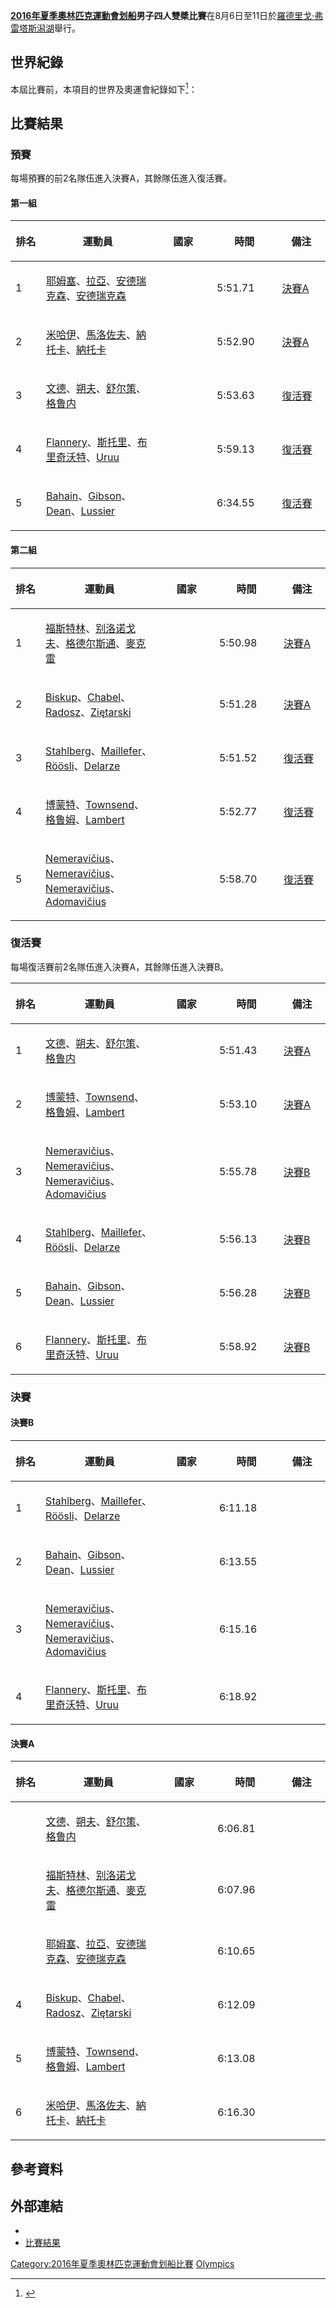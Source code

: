 {{NoteTA|G1=Sports}}
{{Infobox Olympic event
|event = 划船男子四人雙槳
|games = 2016年夏季
|image =
|caption =
|venue = [[羅德里戈·弗雷塔斯潟湖|羅德里戈·弗雷塔斯潟湖]]
|date = 8月6日至11日
|competitors = 40
|nations = 10
|gold = [[菲利普·文德|菲利普·文德]]<br>[[劳里茨·朔夫|劳里茨·朔夫]]<br>[[卡尔·舒尔策|卡尔·舒尔策]]<br>[[汉斯·格鲁内|汉斯·格鲁内]]
|goldNOC = GER
|silver = [[卡斯滕·福斯特林|卡斯滕·福斯特林]]<br>[[亚历山大·别洛诺戈夫|亚历山大·别洛诺戈夫]]<br>[[卡梅伦·格德尔斯通|卡梅伦·格德尔斯通]]<br>[[詹姆斯·麥克雷|詹姆斯·麥克雷]]
|silverNOC = AUS
|bronze = [[安德烈·耶姆塞|安德烈·耶姆塞]]<br>[[阿拉·拉亞|阿拉·拉亞]]<br>[[托努·安德瑞克森|托努·安德瑞克森]]<br>[[卡斯帕·泰姆索|卡斯帕·泰姆索]]
|bronzeNOC = EST
|win_value = 6:06.81
|prev = [[2012年夏季奧林匹克運動會划船男子四人雙槳比賽|2012]]
|next = [[2020年夏季奧林匹克運動會划船男子四人雙槳比賽|2020]]
}}
{{2016年夏季奧林匹克運動會划船比賽}}
'''[[2016年夏季奧林匹克運動會|2016年夏季奧林匹克運動會]][[2016年夏季奧林匹克運動會划船比賽|划船]]男子四人雙槳比賽'''在8月6日至11日於[[羅德里戈·弗雷塔斯潟湖|羅德里戈·弗雷塔斯潟湖]]舉行。

== 世界紀錄 ==
本屆比賽前，本項目的世界及奧運會紀錄如下<ref name="record">{{cite web |url=http://www.worldrowing.com/events/statistics/ |language=EN |title=WORLD BEST TIMES |publisher=[[國際划船聯盟|國際划船聯盟]] |accessdate=2016-08-15 |archive-date=2016-08-27 |archive-url=https://web.archive.org/web/20160827191338/http://www.worldrowing.com/events/statistics/ |dead-url=no }}</ref>：
{{World Olympic Record
| world_athlete = {{flagathlete|[[Dmytro_Mikhay|Dmytro Mikhay]]、[[Artem_Morozov|Artem Morozov]]<br>[[Olexandr_Nadtoka|Olexandr Nadtoka]]、[[Ivan_Dovhodko|Ivan Dovhodko]]|UKR}}
| world_mark = 5:32.26
| world_place = [[荷蘭|荷蘭]][[阿姆斯特丹|阿姆斯特丹]]
| world_date = 2014年8月30日
| olympic_athlete = {{flagIOCathlete|[[丹尼尔·努南|丹尼尔·努南]]、[[詹姆斯·麦克雷|詹姆斯·麦克雷]]<br>[[Brendan_Long|Brendan Long]]、[[克里斯·摩根_(赛艇运动员)|克里斯·摩根]]|AUS|2008年夏季}}
| olympic_mark = 5:36.20
| olympic_place = [[中國|中國]][[北京|北京]]
| olympic_date = 2008年8月10日}}

== 比賽結果 ==
=== 預賽 ===
每場預賽的前2名隊伍進入決賽A，其餘隊伍進入復活賽。
==== 第一組 ====
{|class="wikitable" style="text-align: center;"
!width=40px|排名 !!width=200px|運動員 !!width=100px|國家 !!width=100px|時間 !!width=80px|備注
|-bgcolor=ccffcc
|1 ||align=left|[[安德烈·耶姆塞|耶姆塞]]、[[阿拉·拉亞|拉亞]]、[[托努·安德瑞克森|安德瑞克森]]、[[卡斯帕·泰姆索|安德瑞克森]] ||align=left|{{flagIOC|EST|2016年夏季}} ||5:51.71 ||[[2016年夏季奧林匹克運動會划船男子四人雙槳比賽#決賽A|決賽A]]
|-bgcolor=ccffcc
|2 ||align=left|[[德米特羅·米哈伊|米哈伊]]、[[阿爾特姆·馬洛佐夫|馬洛佐夫]]、[[亞歷山大·納托卡|納托卡]]、[[Ivan_Dovhodko|納托卡]] ||align=left|{{flagIOC|UKR|2016年夏季}} ||5:52.90 ||[[2016年夏季奧林匹克運動會划船男子四人雙槳比賽#決賽A|決賽A]]
|-
|3 ||align=left|[[菲利普·文德|文德]]、[[劳里茨·朔夫|朔夫]]、[[卡尔·舒尔策|舒尔策]]、[[汉斯·格鲁内|格鲁内]] ||align=left|{{flagIOC|GER|2016年夏季}} ||5:53.63 ||[[2016年夏季奧林匹克運動會划船男子四人雙槳比賽#復活賽|復活賽]]
|-
|4 ||align=left|[[Nathan_Flannery|Flannery]]、[[约翰·斯托里|斯托里]]、[[乔治·布里奇沃特|布里奇沃特]]、[[Jade_Ur|Uruu]] ||align=left|{{flagIOC|NZL|2016年夏季}} ||5:59.13 ||[[2016年夏季奧林匹克運動會划船男子四人雙槳比賽#復活賽|復活賽]]
|-
|5 ||align=left|[[Julien_Bahain|Bahain]]、[[Robert_Gibson_(rower)|Gibson]]、[[Will_Dean|Dean]]、[[Pascal_Lussier|Lussier]] ||align=left|{{flagIOC|CAN|2016年夏季}} ||6:34.55 ||[[2016年夏季奧林匹克運動會划船男子四人雙槳比賽#復活賽|復活賽]]
|}
==== 第二組 ====
{|class="wikitable" style="text-align: center;"
!width=40px|排名 !!width=200px|運動員 !!width=100px|國家 !!width=100px|時間 !!width=80px|備注
|-bgcolor=ccffcc
|1 ||align=left|[[卡斯滕·福斯特林|福斯特林]]、[[亚历山大·别洛诺戈夫|别洛诺戈夫]]、[[卡梅伦·格德尔斯通|格德尔斯通]]、[[詹姆斯·麥克雷|麥克雷]] ||align=left|{{flagIOC|AUS|2016年夏季}} ||5:50.98 ||[[2016年夏季奧林匹克運動會划船男子四人雙槳比賽#決賽A|決賽A]]
|-bgcolor=ccffcc
|2 ||align=left|[[Mateusz_Biskup|Biskup]]、[[Wiktor_Chabel|Chabel]]、[[Dariusz_Radosz|Radosz]]、[[Mirosław_Ziętarski|Ziętarski]] ||align=left|{{flagIOC|POL|2016年夏季}} ||5:51.28 ||[[2016年夏季奧林匹克運動會划船男子四人雙槳比賽#決賽A|決賽A]]
|-
|3 ||align=left|[[Nico_Stahlberg|Stahlberg]]、[[Augustin_Maillefer|Maillefer]]、[[Roman_Röösli|Röösli]]、[[Barnabé_Delarze|Delarze]] ||align=left|{{flagIOC|SUI|2016年夏季}} ||5:51.52 ||[[2016年夏季奧林匹克運動會划船男子四人雙槳比賽#復活賽|復活賽]]
|-
|4 ||align=left|[[杰克·博蒙特|博蒙特]]、[[Sam_Townsend|Townsend]]、[[安格斯·格鲁姆|格鲁姆]]、[[Peter_Lambert_(rower)|Lambert]] ||align=left|{{flagIOC|GBR|2016年夏季}} ||5:52.77 ||[[2016年夏季奧林匹克運動會划船男子四人雙槳比賽#復活賽|復活賽]]
|-
|5 ||align=left|[[Dovydas_Nemeravičius|Nemeravičius]]、[[Martynas_Džiaugys|Nemeravičius]]、[[Dominykas_Jančionis|Nemeravičius]]、[[Aurimas_Adomavičius|Adomavičius]] ||align=left|{{flagIOC|LTU|2016年夏季}} ||5:58.70 ||[[2016年夏季奧林匹克運動會划船男子四人雙槳比賽#復活賽|復活賽]]
|}

=== 復活賽 ===
每場復活賽前2名隊伍進入決賽A，其餘隊伍進入決賽B。
{|class="wikitable" style="text-align: center;"
!width=40px|排名 !!width=200px|運動員 !!width=100px|國家 !!width=100px|時間 !!width=80px|備注
|-bgcolor=ccffcc
|1 ||align=left|[[菲利普·文德|文德]]、[[劳里茨·朔夫|朔夫]]、[[卡尔·舒尔策|舒尔策]]、[[汉斯·格鲁内|格鲁内]] ||align=left|{{flagIOC|GER|2016年夏季}} ||5:51.43 ||[[2016年夏季奧林匹克運動會划船男子四人雙槳比賽#決賽A|決賽A]]
|-bgcolor=ccffcc
|2 ||align=left|[[杰克·博蒙特|博蒙特]]、[[Sam_Townsend|Townsend]]、[[安格斯·格鲁姆|格鲁姆]]、[[Peter_Lambert_(rower)|Lambert]] ||align=left|{{flagIOC|GBR|2016年夏季}} ||5:53.10 ||[[2016年夏季奧林匹克運動會划船男子四人雙槳比賽#決賽A|決賽A]]
|-
|3 ||align=left|[[Dovydas_Nemeravičius|Nemeravičius]]、[[Martynas_Džiaugys|Nemeravičius]]、[[Dominykas_Jančionis|Nemeravičius]]、[[Aurimas_Adomavičius|Adomavičius]] ||align=left|{{flagIOC|LTU|2016年夏季}} ||5:55.78 ||[[2016年夏季奧林匹克運動會划船男子四人雙槳比賽#決賽B|決賽B]]
|-
|4 ||align=left|[[Nico_Stahlberg|Stahlberg]]、[[Augustin_Maillefer|Maillefer]]、[[Roman_Röösli|Röösli]]、[[Barnabé_Delarze|Delarze]] ||align=left|{{flagIOC|SUI|2016年夏季}} ||5:56.13 ||[[2016年夏季奧林匹克運動會划船男子四人雙槳比賽#決賽B|決賽B]]
|-
|5 ||align=left|[[Julien_Bahain|Bahain]]、[[Robert_Gibson_(rower)|Gibson]]、[[Will_Dean|Dean]]、[[Pascal_Lussier|Lussier]] ||align=left|{{flagIOC|CAN|2016年夏季}} ||5:56.28 ||[[2016年夏季奧林匹克運動會划船男子四人雙槳比賽#決賽B|決賽B]]
|-
|6 ||align=left|[[Nathan_Flannery|Flannery]]、[[约翰·斯托里|斯托里]]、[[乔治·布里奇沃特|布里奇沃特]]、[[Jade_Ur|Uruu]] ||align=left|{{flagIOC|NZL|2016年夏季}} ||5:58.92 ||[[2016年夏季奧林匹克運動會划船男子四人雙槳比賽#決賽B|決賽B]]
|}

=== 決賽 ===
==== 決賽B ====
{|class="wikitable" style="text-align: center;"
!width=40px|排名 !!width=200px|運動員 !!width=100px|國家 !!width=100px|時間 !!width=80px|備注
|-
|1 ||align=left|[[Nico_Stahlberg|Stahlberg]]、[[Augustin_Maillefer|Maillefer]]、[[Roman_Röösli|Röösli]]、[[Barnabé_Delarze|Delarze]] ||align=left|{{flagIOC|SUI|2016年夏季}} ||6:11.18 ||
|-
|2 ||align=left|[[Julien_Bahain|Bahain]]、[[Robert_Gibson_(rower)|Gibson]]、[[Will_Dean|Dean]]、[[Pascal_Lussier|Lussier]] ||align=left|{{flagIOC|CAN|2016年夏季}} ||6:13.55 ||
|-
|3 ||align=left|[[Dovydas_Nemeravičius|Nemeravičius]]、[[Martynas_Džiaugys|Nemeravičius]]、[[Dominykas_Jančionis|Nemeravičius]]、[[Aurimas_Adomavičius|Adomavičius]] ||align=left|{{flagIOC|LTU|2016年夏季}} ||6:15.16 ||
|-
|4 ||align=left|[[Nathan_Flannery|Flannery]]、[[约翰·斯托里|斯托里]]、[[乔治·布里奇沃特|布里奇沃特]]、[[Jade_Ur|Uruu]] ||align=left|{{flagIOC|NZL|2016年夏季}} ||6:18.92 ||
|}
==== 決賽A ====
{|class="wikitable" style="text-align: center;"
!width=40px|排名 !!width=200px|運動員 !!width=100px|國家 !!width=100px|時間 !!width=80px|備注
|-bgcolor=F7F6A8
|{{gold01}} ||align=left|[[菲利普·文德|文德]]、[[劳里茨·朔夫|朔夫]]、[[卡尔·舒尔策|舒尔策]]、[[汉斯·格鲁内|格鲁内]] ||align=left|{{flagIOC|GER|2016年夏季}} ||6:06.81 ||
|-bgcolor=DCE5E5
|{{silver02}} ||align=left|[[卡斯滕·福斯特林|福斯特林]]、[[亚历山大·别洛诺戈夫|别洛诺戈夫]]、[[卡梅伦·格德尔斯通|格德尔斯通]]、[[詹姆斯·麥克雷|麥克雷]] ||align=left|{{flagIOC|AUS|2016年夏季}} ||6:07.96 ||
|-bgcolor=FFDAB9
|{{bronze03}} ||align=left|[[安德烈·耶姆塞|耶姆塞]]、[[阿拉·拉亞|拉亞]]、[[托努·安德瑞克森|安德瑞克森]]、[[卡斯帕·泰姆索|安德瑞克森]] ||align=left|{{flagIOC|EST|2016年夏季}} ||6:10.65 ||
|-
|4 ||align=left|[[Mateusz_Biskup|Biskup]]、[[Wiktor_Chabel|Chabel]]、[[Dariusz_Radosz|Radosz]]、[[Mirosław_Ziętarski|Ziętarski]] ||align=left|{{flagIOC|POL|2016年夏季}} ||6:12.09 ||
|-
|5 ||align=left|[[杰克·博蒙特|博蒙特]]、[[Sam_Townsend|Townsend]]、[[安格斯·格鲁姆|格鲁姆]]、[[Peter_Lambert_(rower)|Lambert]] ||align=left|{{flagIOC|GBR|2016年夏季}} ||6:13.08 ||
|-
|6 ||align=left|[[德米特羅·米哈伊|米哈伊]]、[[阿爾特姆·馬洛佐夫|馬洛佐夫]]、[[亞歷山大·納托卡|納托卡]]、[[Ivan_Dovhodko|納托卡]] ||align=left|{{flagIOC|UKR|2016年夏季}} ||6:16.30 ||
|}

== 參考資料 ==
{{reflist}}

== 外部連結 ==
* {{Official|https://www.rio2016.com/en/rowing-standings-ro-mens-quadruple-sculls}}{{pt}}{{en}}{{es}}{{fr}}
* [https://web.archive.org/web/20160829151937/https://smsprio2016-a.akamaihd.net/_odf-documents/R/O/ROM042000_ResultsSummarybyEvent_2016_08_11_ccd6d5c5_eaac_47d1_906b_9dd2d0ccd7c3.pdf 比賽結果]{{en}}

[[Category:2016年夏季奧林匹克運動會划船比賽|Category:2016年夏季奧林匹克運動會划船比賽]]
[[Category:2016年划船|Olympics]]